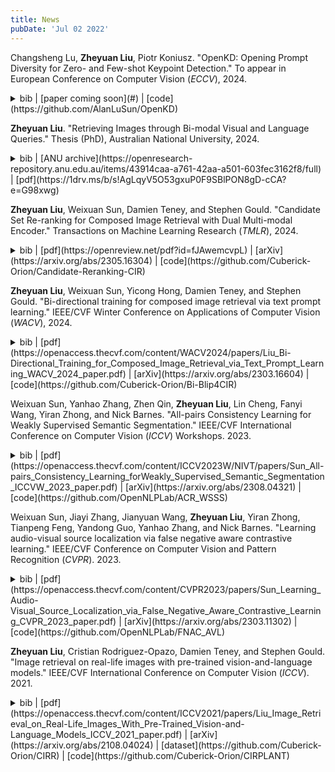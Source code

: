 ```yaml
---
title: News
pubDate: 'Jul 02 2022'
---
```



<div class="research_h1">

Changsheng Lu, __Zheyuan Liu__, Piotr Koniusz. "OpenKD: Opening Prompt Diversity for Zero- and Few-shot Keypoint Detection."
To appear in European Conference on Computer Vision (*ECCV*), 2024.

<details>
<summary>
<span class='inline'> bib |  [paper coming soon](#) | [code](https://github.com/AlanLuSun/OpenKD) </span> 
</summary>
<p>
  ```bibtex
    coming soon
  ```
</p>
</details>
</div>

<div class="research_h1">

__Zheyuan Liu__. "Retrieving Images through Bi-modal Visual and Language Queries."
Thesis (PhD), Australian National University, 2024.


<details>
<summary>
<span class='inline'> bib |  [ANU archive](https://openresearch-repository.anu.edu.au/items/43914caa-a761-42aa-a501-603fec3162f8/full) | [pdf](https://1drv.ms/b/s!AgLqyV5O53gxuP0F9SBlPON8gD-cCA?e=G98xwg) </span> 
</summary>
<p>
  ```bibtex
    @phdthesis{liu2024retrieving,
    title={Retrieving Images through Bi-modal Visual and Language Queries},
    author={Liu, Zheyuan},
    school={The Australian National University},
    year={2024}
  }
  ```
</p>
</details>
</div>

<div class="research_h1">

__Zheyuan Liu__, Weixuan Sun, Damien Teney, and Stephen Gould. "Candidate Set Re-ranking for Composed Image Retrieval with Dual Multi-modal Encoder."
Transactions on Machine Learning Research (*TMLR*), 2024.

<details>
<summary>
<span class='inline'> bib |  [pdf](https://openreview.net/pdf?id=fJAwemcvpL) | [arXiv](https://arxiv.org/abs/2305.16304) | [code](https://github.com/Cuberick-Orion/Candidate-Reranking-CIR) </span> 
</summary>
<p>
  ```bibtex
    @article{liu2024candidate,
      title={Candidate Set Re-ranking for Composed Image Retrieval with Dual Multi-modal Encoder},
      author={Zheyuan Liu and Weixuan Sun and Damien Teney and Stephen Gould},
      journal={Transactions on Machine Learning Research},
      issn={2835-8856},
      year={2024},
      url={https://openreview.net/forum?id=fJAwemcvpL},
      note={}
    }
  ```
</p>
</details>
</div>

<div class="research_h1">

__Zheyuan Liu__, Weixuan Sun, Yicong Hong, Damien Teney, and Stephen Gould. "Bi-directional training for composed image retrieval via text prompt learning."
IEEE/CVF Winter Conference on Applications of Computer Vision (*WACV*), 2024.

<details>
<summary>
<span class='inline'> bib |  [pdf](https://openaccess.thecvf.com/content/WACV2024/papers/Liu_Bi-Directional_Training_for_Composed_Image_Retrieval_via_Text_Prompt_Learning_WACV_2024_paper.pdf) | [arXiv](https://arxiv.org/abs/2303.16604) | [code](https://github.com/Cuberick-Orion/Bi-Blip4CIR) </span> 
</summary>
<p>
  ```bibtex
    @InProceedings{Liu_2024_WACV,
      author={Liu, Zheyuan and Sun, Weixuan and Hong, Yicong and Teney, Damien and Gould, Stephen},
      title={Bi-Directional Training for Composed Image Retrieval via Text Prompt Learning},
      booktitle={Proceedings of the IEEE/CVF Winter Conference on Applications of Computer Vision (WACV)},
      month={January},
      year={2024},
      pages={5753-5762}
    }
  ```
</p>
</details>
</div>

<div class="research_h1">

Weixuan Sun, Yanhao Zhang, Zhen Qin, __Zheyuan Liu__, Lin Cheng, Fanyi Wang, Yiran Zhong, and Nick Barnes. "All-pairs Consistency Learning for Weakly Supervised Semantic Segmentation."
IEEE/CVF International Conference on Computer Vision (*ICCV*) Workshops. 2023.

<details>
<summary>
<span class='inline'> bib |  [pdf](https://openaccess.thecvf.com/content/ICCV2023W/NIVT/papers/Sun_All-pairs_Consistency_Learning_forWeakly_Supervised_Semantic_Segmentation_ICCVW_2023_paper.pdf) | [arXiv](https://arxiv.org/abs/2308.04321) | [code](https://github.com/OpenNLPLab/ACR_WSSS) </span> 
</summary>
<p>
  ```bibtex
    @InProceedings{Sun_2023_ICCV,
      author={Sun, Weixuan and Zhang, Yanhao and Qin, Zhen and Liu, Zheyuan and Cheng, Lin and Wang, Fanyi and Zhong, Yiran and Barnes, Nick},
      title={All-pairs Consistency Learning forWeakly Supervised Semantic Segmentation},
      booktitle={Proceedings of the IEEE/CVF International Conference on Computer Vision (ICCV) Workshops},
      month={October},
      year={2023},
      pages={826-837}
    }
  ```
</p>
</details>
</div>

<div class="research_h1">

Weixuan Sun, Jiayi Zhang, Jianyuan Wang, __Zheyuan Liu__, Yiran Zhong, Tianpeng Feng, Yandong Guo, Yanhao Zhang, and Nick Barnes. "Learning audio-visual source localization via false negative aware contrastive learning."
IEEE/CVF Conference on Computer Vision and Pattern Recognition (*CVPR*). 2023.

<details>
<summary>
<span class='inline'> bib |  [pdf](https://openaccess.thecvf.com/content/CVPR2023/papers/Sun_Learning_Audio-Visual_Source_Localization_via_False_Negative_Aware_Contrastive_Learning_CVPR_2023_paper.pdf) | [arXiv](https://arxiv.org/abs/2303.11302) | [code](https://github.com/OpenNLPLab/FNAC_AVL) </span> 
</summary>
<p>
  ```bibtex
    @InProceedings{Sun_2023_CVPR,
      author={Sun, Weixuan and Zhang, Jiayi and Wang, Jianyuan and Liu, Zheyuan and Zhong, Yiran and Feng, Tianpeng and Guo, Yandong and Zhang, Yanhao and Barnes, Nick},
      title={Learning Audio-Visual Source Localization via False Negative Aware Contrastive Learning},
      booktitle={Proceedings of the IEEE/CVF Conference on Computer Vision and Pattern Recognition (CVPR)},
      month={June},
      year={2023},
      pages={6420-6429}
    }
  ```
</p>
</details>
</div>

<div class="research_h1">

__Zheyuan Liu__, Cristian Rodriguez-Opazo, Damien Teney, and Stephen Gould. "Image retrieval on real-life images with pre-trained vision-and-language models."
IEEE/CVF International Conference on Computer Vision (*ICCV*). 2021.

<details>
<summary>
<span class='inline'> bib |  [pdf](https://openaccess.thecvf.com/content/ICCV2021/papers/Liu_Image_Retrieval_on_Real-Life_Images_With_Pre-Trained_Vision-and-Language_Models_ICCV_2021_paper.pdf) | [arXiv](https://arxiv.org/abs/2108.04024) | [dataset](https://github.com/Cuberick-Orion/CIRR) | [code](https://github.com/Cuberick-Orion/CIRPLANT) </span> 
</summary>
<p>
  ```bibtex
    @InProceedings{Liu_2021_ICCV,
      author={Liu, Zheyuan and Rodriguez-Opazo, Cristian and Teney, Damien and Gould, Stephen},
      title ={Image Retrieval on Real-Life Images With Pre-Trained Vision-and-Language Models},
      booktitle={Proceedings of the IEEE/CVF International Conference on Computer Vision (ICCV)},
      month={October},
      year={2021},
      pages={2125-2134}
    }
  ```
</p>
</details>
</div>
